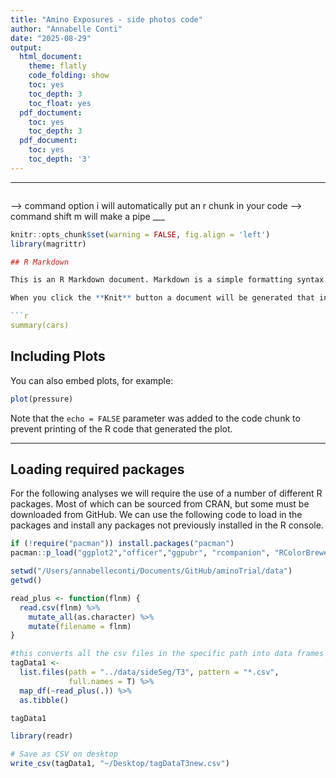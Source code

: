 ```yaml
---
title: "Amino Exposures - side photos code"
author: "Annabelle Conti"
date: "2025-08-29"
output:
  html_document:
    theme: flatly
    code_folding: show
    toc: yes
    toc_depth: 3
    toc_float: yes
  pdf_doctument:
    toc: yes
    toc_depth: 3
  pdf_document:
    toc: yes
    toc_depth: '3'
---
```

___

```r
```
--> command option i will automatically put an r chunk in your code 
--> command shift m will make a pipe 
___
```r
knitr::opts_chunk$set(warning = FALSE, fig.align = 'left')
library(magrittr)

## R Markdown

This is an R Markdown document. Markdown is a simple formatting syntax for authoring HTML, PDF, and MS Word documents. For more details on using R Markdown see <http://rmarkdown.rstudio.com>.

When you click the **Knit** button a document will be generated that includes both content as well as the output of any embedded R code chunks within the document. You can embed an R code chunk like this:

```r
summary(cars)
```

## Including Plots

You can also embed plots, for example:

```r
plot(pressure)
```

Note that the `echo = FALSE` parameter was added to the code chunk to prevent printing of the R code that generated the plot.

***
## Loading required packages

For the following analyses we will require the use of a number of different R packages. Most of which can be sourced from CRAN, but some must be downloaded from GitHub. We can use the following code to load in the packages and install any packages not previously installed in the R console. 

```r
if (!require("pacman")) install.packages("pacman")
pacman::p_load("ggplot2","officer","ggpubr", "rcompanion", "RColorBrewer", "patchwork", "magrittr","reshape2", "stringr", "plyr", "dplyr", "flextable", "tidyr", "tibble", "vegan", "paletteer", "purrr")
```

```r
setwd("/Users/annabelleconti/Documents/GitHub/aminoTrial/data")
getwd()

read_plus <- function(flnm) {
  read.csv(flnm) %>%
    mutate_all(as.character) %>%
    mutate(filename = flnm)
}
```

```r
#this converts all the csv files in the specific path into data frames 
tagData1 <-
  list.files(path = "../data/sideSeg/T3", pattern = "*.csv",
             full.names = T) %>%
  map_df(~read_plus(.)) %>%
  as.tibble()

```

```r
tagData1
```

```r
library(readr)

# Save as CSV on desktop
write_csv(tagData1, "~/Desktop/tagDataT3new.csv")


```


